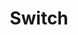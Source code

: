 ---
title: 'Switch'
description: 'A component that allows the user to toggle between two states.'
---